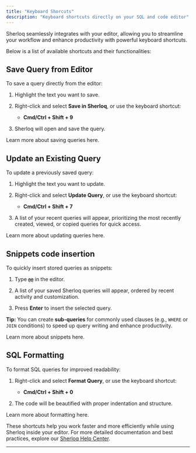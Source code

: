 ```yaml
---
title: "Keyboard Shorcuts"
description: "Keyboard shortcuts directly on your SQL and code editor"
---
```


Sherloq seamlessly integrates with your editor, allowing you to streamline your workflow and enhance productivity with powerful keyboard shortcuts.&#x20;

Below is a list of available shortcuts and their functionalities:

## Save Query from Editor

To save a query directly from the editor:

1. Highlight the text you want to save.

2. Right-click and select **Save in Sherloq**, or use the keyboard shortcut:

   * **Cmd/Ctrl + Shift + 9**

3. Sherloq will open and save the query.

Learn more about saving queries here.

## Update an Existing Query

To update a previously saved query:

1. Highlight the text you want to update.

2. Right-click and select **Update Query**, or use the keyboard shortcut:

   * **Cmd/Ctrl + Shift + 7**

3. A list of your recent queries will appear, prioritizing the most recently created, viewed, or copied queries for quick access.

Learn more about updating queries here.



## Snippets code insertion

To quickly insert stored queries as snippets:

1. Type **`@@`** in the editor.

2. A list of your saved Sherloq queries will appear, ordered by recent activity and customization.

3. Press **Enter** to insert the selected query.

**Tip:** You can create **sub-queries** for commonly used clauses (e.g., `WHERE` or `JOIN` conditions) to speed up query writing and enhance productivity.

Learn more about snippets here.



## SQL Formatting

To format SQL queries for improved readability:

1. Right-click and select **Format Query**, or use the keyboard shortcut:

   * **Cmd/Ctrl + Shift + 0**

2. The code will be beautified with proper indentation and structure.

Learn more about formatting here.



These shortcuts help you work faster and more efficiently while using Sherloq inside your editor. For more detailed documentation and best practices, explore our [Sherloq Help Center]().

***